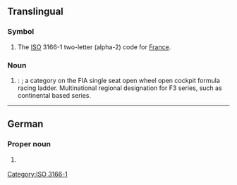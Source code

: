 {{also|Fr|fr|Fr.|fr.|.fr|Fr⁺⁶}}
==Translingual==

===Symbol===
{{head|mul|symbol}}

# The [[ISO]] 3166-1 two-letter (alpha-2) code for [[France]].

[[Category:ISO 3166-1]]

===Noun===
{{head|mul|noun}}

# {{lb|mul|motorsport}} {{initialism of|mul|[[formula|Formula]] [[regional|Regional]]}}: {{l|en|[[Formula Regional]] / [[Formula R]]}}; a category on the FIA single seat open wheel open cockpit formula racing ladder. Multinational regional designation for F3 series, such as continental based series.
#: {{hyper|mul|[[F3]] (Formula 3 / Formula Three)}}
#: {{cot|mul|F1|F2|F3|F4|GP1|GP2|GP3|GP4}}

----

==German==

===Proper noun===
{{head|de|proper noun}}

# {{form of|de|{{w|ISO 3166-2:CH}} code|{{l|de|Freiburg}}}} {{q|canton}}